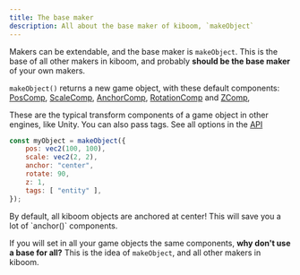 ```yaml
---
title: The base maker
description: All about the base maker of kiboom, `makeObject`
---
```


Makers can be extendable, and the base maker is `makeObject`. This is the base
of all other makers in kiboom, and probably **should be the base maker** of
your own makers.

`makeObject()` returns a new game object, with these default components: 
[PosComp](https://kaboomjs.com/#PosComp),
[ScaleComp](https://kaboomjs.com/#ScaleComp),
[AnchorComp](https://kaboomjs.com/#AnchorComp),
[RotationComp](https://kaboomjs.com/#RotationComp) and
[ZComp](https://kaboomjs.com/#ZComp),

These are the typical transform components of a game object in other engines,
like Unity. You can also pass tags. See all options in the 
<a href="https://lajbel.github.io/kiboom/types/ObjOpt.html" target="_blank">API</a>

```js
const myObject = makeObject({
    pos: vec2(100, 100),
    scale: vec2(2, 2),
    anchor: "center",
    rotate: 90,
    z: 1,
    tags: [ "entity" ],
});
```

<Aside type="tip">
By default, all kiboom objects are anchored at center! This will save you
a lot of `anchor()` components.
</Aside>

If you will set in all your game objects the same components, **why don't use a
base for all?** This is the idea of `makeObject`, and all other makers in kiboom.

